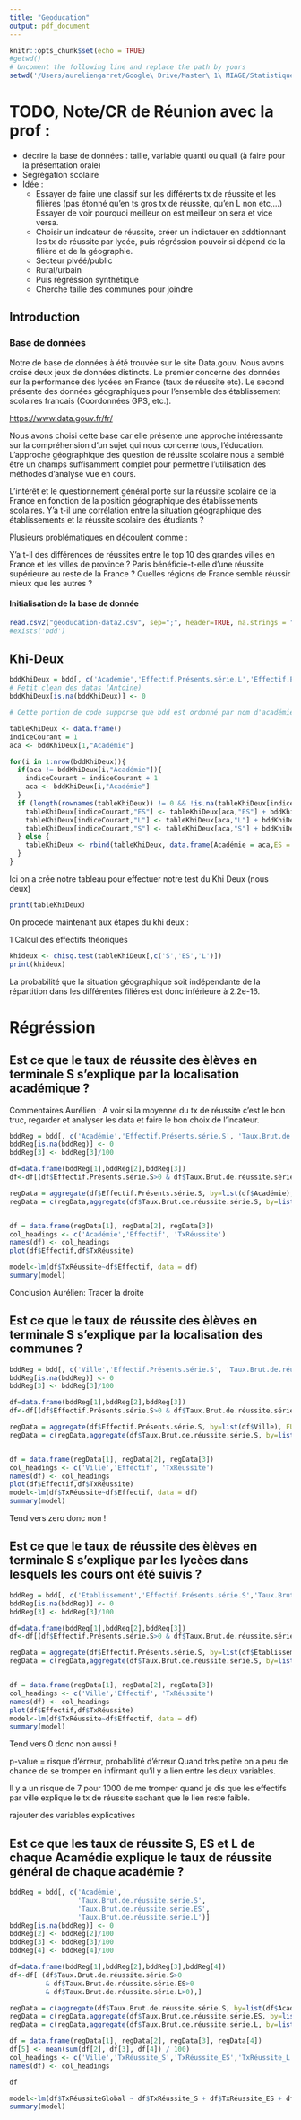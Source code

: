 ```yaml
---
title: "Geoducation"
output: pdf_document
---
```


```r
knitr::opts_chunk$set(echo = TRUE)
#getwd()
# Uncoment the following line and replace the path by yours
setwd('/Users/aureliengarret/Google\ Drive/Master\ 1\ MIAGE/Statistiques/Geoducation')
```
\begin{center}
\textit{Antoine Drouhin, Aurélien Garret, Cécile Hu, Lucas Morel}
\end{center}
# TODO, Note/CR de Réunion avec la prof :
* décrire la base de données : taille, variable quanti ou quali (à faire pour la présentation orale)
* Ségrégation scolaire
* Idée :
  * Essayer de faire une classif sur les différents tx de réussite et les filières (pas étonné qu'en ts gros tx de réussite, qu'en L non etc,...) Essayer de voir pourquoi meilleur on est meilleur on sera et vice versa.
  * Choisir un indcateur de réussite, créer un indictauer en addtionnant les tx de réussite par lycée, puis régréssion pouvoir si dépend de la filière et de la géographie.
  * Secteur pivéé/public
  * Rural/urbain
  * Puis régréssion synthétique
  * Cherche taille des communes pour joindre


## Introduction

### Base de données

Notre de base de données à été trouvée sur le site Data.gouv. 
Nous avons croisé deux jeux de données distincts. Le premier concerne des données sur la performance des lycées en France (taux de réussite etc). Le second présente des données géographiques pour l’ensemble des établissement scolaires francais (Coordonnées GPS, etc.).

<https://www.data.gouv.fr/fr/>

Nous avons choisi cette base car elle présente une approche intéressante sur la compréhension d’un sujet qui nous concerne tous, l’éducation.
L’approche géographique des question de réussite scolaire nous a semblé être un champs suffisamment complet pour permettre l’utilisation des méthodes d’analyse vue en cours.

L'intérêt et le questionnement général porte sur la réussite scolaire de la France en fonction de la position géographique des établissements scolaires. Y’a t-il une corrélation entre la situation géographique des établissements et la réussite scolaire des étudiants ?

Plusieurs problématiques en découlent comme :

Y’a t-il des différences de réussites entre le top 10 des grandes villes en France et les villes de province ?
Paris bénéficie-t-elle d’une réussite supérieure au reste de la France ?
Quelles régions de France semble réussir mieux que les autres ?

#### Initialisation de la base de donnée

```r
read.csv2("geoducation-data2.csv", sep=";", header=TRUE, na.strings = "")->bdd
#exists('bdd')
```

## Khi-Deux

```r

bddKhiDeux = bdd[, c('Académie','Effectif.Présents.série.L','Effectif.Présents.série.ES','Effectif.Présents.série.S')]
# Petit clean des datas (Antoine)
bddKhiDeux[is.na(bddKhiDeux)] <- 0

# Cette portion de code supporse que bdd est ordonné par nom d'académie. (Antoine)

tableKhiDeux <- data.frame()
indiceCourant = 1
aca <- bddKhiDeux[1,"Académie"]

for(i in 1:nrow(bddKhiDeux)){
  if(aca != bddKhiDeux[i,"Académie"]){
    indiceCourant = indiceCourant + 1
    aca <- bddKhiDeux[i,"Académie"]
  } 
  if (length(rownames(tableKhiDeux)) != 0 && !is.na(tableKhiDeux[indiceCourant,"Académie"]) && bddKhiDeux[i,"Académie"] == tableKhiDeux[indiceCourant,"Académie"] ){
    tableKhiDeux[indiceCourant,"ES"] <- tableKhiDeux[aca,"ES"] + bddKhiDeux[i,"Effectif.Présents.série.ES"]
    tableKhiDeux[indiceCourant,"L"] <- tableKhiDeux[aca,"L"] + bddKhiDeux[i,"Effectif.Présents.série.L"]
    tableKhiDeux[indiceCourant,"S"] <- tableKhiDeux[aca,"S"] + bddKhiDeux[i,"Effectif.Présents.série.S"]
  } else {
    tableKhiDeux <- rbind(tableKhiDeux, data.frame(Académie = aca,ES = bddKhiDeux[i,"Effectif.Présents.série.ES"], S = bddKhiDeux[i,"Effectif.Présents.série.S"], L = bddKhiDeux[i,"Effectif.Présents.série.L"]))
  }
}
```

Ici on a crée notre tableau pour effectuer notre test du Khi Deux (nous deux)

```r
print(tableKhiDeux)
```

On procede maintenant aux étapes du khi deux :

1 Calcul des effectifs théoriques

```r
khideux <- chisq.test(tableKhiDeux[,c('S','ES','L')])
print(khideux)
```

La probabilité que la situation géographique soit indépendante de la répartition dans les différentes filiéres est donc inférieure à 2.2e-16.

# Régréssion
## Est ce que le taux de réussite des èlèves en terminale S s'explique par la localisation académique ?

Commentaires Aurélien : A voir si la moyenne du tx de réussite c'est le bon truc, regarder et analyser les data et faire le bon choix de l'incateur.

```r
bddReg = bdd[, c('Académie','Effectif.Présents.série.S', 'Taux.Brut.de.réussite.série.S')]
bddReg[is.na(bddReg)] <- 0
bddReg[3] <- bddReg[3]/100

df=data.frame(bddReg[1],bddReg[2],bddReg[3])
df<-df[(df$Effectif.Présents.série.S>0 & df$Taux.Brut.de.réussite.série.S>0),]

regData = aggregate(df$Effectif.Présents.série.S, by=list(df$Académie), FUN=sum)
regData = c(regData,aggregate(df$Taux.Brut.de.réussite.série.S, by=list(df$Académie), FUN=mean)[2])


df = data.frame(regData[1], regData[2], regData[3])
col_headings <- c('Académie','Effectif', 'TxRéussite')
names(df) <- col_headings
plot(df$Effectif,df$TxRéussite)

model<-lm(df$TxRéussite~df$Effectif, data = df)
summary(model)

```

Conclusion Aurélien: Tracer la droite

## Est ce que le taux de réussite des èlèves en terminale S s'explique par la localisation des communes ?


```r
bddReg = bdd[, c('Ville','Effectif.Présents.série.S', 'Taux.Brut.de.réussite.série.S')]
bddReg[is.na(bddReg)] <- 0
bddReg[3] <- bddReg[3]/100

df=data.frame(bddReg[1],bddReg[2],bddReg[3])
df<-df[(df$Effectif.Présents.série.S>0 & df$Taux.Brut.de.réussite.série.S>0),]

regData = aggregate(df$Effectif.Présents.série.S, by=list(df$Ville), FUN=sum)
regData = c(regData,aggregate(df$Taux.Brut.de.réussite.série.S, by=list(df$Ville), FUN=mean)[2])


df = data.frame(regData[1], regData[2], regData[3])
col_headings <- c('Ville','Effectif', 'TxRéussite')
names(df) <- col_headings
plot(df$Effectif,df$TxRéussite)
model<-lm(df$TxRéussite~df$Effectif, data = df)
summary(model)
```

Tend vers zero donc non !

## Est ce que le taux de réussite des èlèves en terminale S s'explique par les lycèes dans lesquels les cours ont été suivis ?


```r
bddReg = bdd[, c('Etablissement','Effectif.Présents.série.S','Taux.Brut.de.réussite.série.S')]
bddReg[is.na(bddReg)] <- 0
bddReg[3] <- bddReg[3]/100

df=data.frame(bddReg[1],bddReg[2],bddReg[3])
df<-df[(df$Effectif.Présents.série.S>0 & df$Taux.Brut.de.réussite.série.S>0),]

regData = aggregate(df$Effectif.Présents.série.S, by=list(df$Etablissement), FUN=sum)
regData = c(regData,aggregate(df$Taux.Brut.de.réussite.série.S, by=list(df$Etablissement), FUN=mean)[2])


df = data.frame(regData[1], regData[2], regData[3])
col_headings <- c('Ville','Effectif', 'TxRéussite')
names(df) <- col_headings
plot(df$Effectif,df$TxRéussite)
model<-lm(df$TxRéussite~df$Effectif, data = df)
summary(model)

```

Tend vers 0 donc non aussi !

p-value = risque d'érreur, probabilité d'érreur
Quand très petite on a peu de chance de se tromper en infirmant qu'il y a lien entre les deux variables.

Il y a un risque de 7 pour 1000 de me tromper quand je dis que les effectifs par ville explique le tx de réussite sachant que le lien reste faible.

rajouter des variables explicatives

## Est ce que les taux de réussite S, ES et L de chaque Acamédie explique le taux de réussite général de chaque académie ?


```r

bddReg = bdd[, c('Académie',
                 'Taux.Brut.de.réussite.série.S',
                 'Taux.Brut.de.réussite.série.ES',
                 'Taux.Brut.de.réussite.série.L')]
bddReg[is.na(bddReg)] <- 0
bddReg[2] <- bddReg[2]/100
bddReg[3] <- bddReg[3]/100
bddReg[4] <- bddReg[4]/100

df=data.frame(bddReg[1],bddReg[2],bddReg[3],bddReg[4])
df<-df[ (df$Taux.Brut.de.réussite.série.S>0
         & df$Taux.Brut.de.réussite.série.ES>0
         & df$Taux.Brut.de.réussite.série.L>0),]

regData = c(aggregate(df$Taux.Brut.de.réussite.série.S, by=list(df$Académie), FUN=mean))
regData = c(regData,aggregate(df$Taux.Brut.de.réussite.série.ES, by=list(df$Académie), FUN=mean)[2])
regData = c(regData,aggregate(df$Taux.Brut.de.réussite.série.L, by=list(df$Académie), FUN=mean)[2])

df = data.frame(regData[1], regData[2], regData[3], regData[4])
df[5] <- mean(sum(df[2], df[3], df[4]) / 100)
col_headings <- c('Ville','TxRéussite_S','TxRéussite_ES','TxRéussite_L', 'TxRéussiteGlobal' )
names(df) <- col_headings

df

model<-lm(df$TxRéussiteGlobal ~ df$TxRéussite_S + df$TxRéussite_ES + df$TxRéussite_L, data = df)
summary(model)

```
